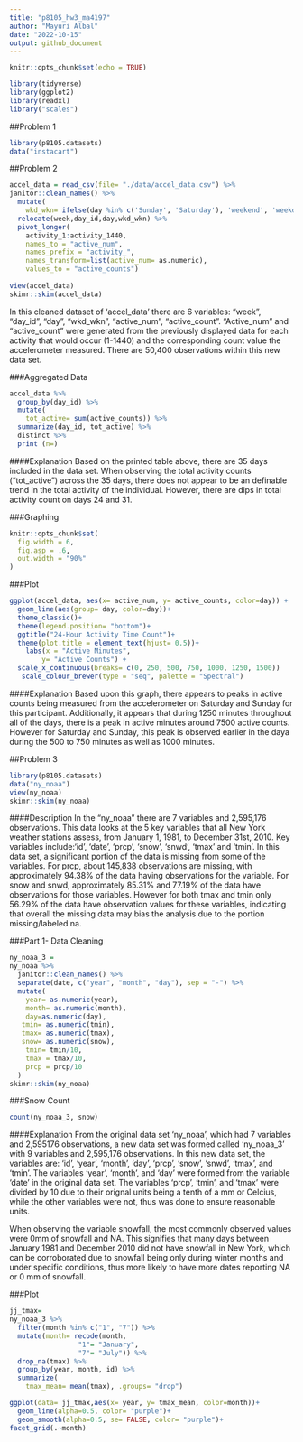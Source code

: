 ```yaml
---
title: "p8105_hw3_ma4197"
author: "Mayuri Albal"
date: "2022-10-15"
output: github_document
---
```


```r
knitr::opts_chunk$set(echo = TRUE)
```

```r
library(tidyverse)
library(ggplot2)
library(readxl)
library("scales")
```

##Problem 1
```r
library(p8105.datasets)
data("instacart")
```


##Problem 2

```r
accel_data = read_csv(file= "./data/accel_data.csv") %>%
janitor::clean_names() %>%
  mutate(
    wkd_wkn= ifelse(day %in% c('Sunday', 'Saturday'), 'weekend', 'weekday')) %>% 
  relocate(week,day_id,day,wkd_wkn) %>%
  pivot_longer(
    activity_1:activity_1440,
    names_to = "active_num",
    names_prefix = "activity_",
    names_transform=list(active_num= as.numeric),
    values_to = "active_counts")
   
view(accel_data)
skimr::skim(accel_data)
```
In this cleaned dataset of 'accel_data' there are 6 variables: "week", "day_id", "day",
"wkd_wkn", "active_num", "active_count". "Active_num" and "active_count" were generated
from the previously displayed data for each activity that would occur (1-1440) and the 
corresponding count value the accelerometer measured. There are 50,400 observations within
this new data set.


###Aggregated Data
```r
accel_data %>% 
  group_by(day_id) %>% 
  mutate(
    tot_active= sum(active_counts)) %>% 
  summarize(day_id, tot_active) %>% 
  distinct %>% 
  print (n=)
```

####Explanation
Based on the printed table above, there are 35 days included in the data set. When observing
the total activity counts ("tot_active") across the 35 days, there does not appear to be
an definable trend in the total activity of the individual. However, there are dips in total
activity count on days 24 and 31.

###Graphing

```r
knitr::opts_chunk$set(
  fig.width = 6,
  fig.asp = .6,
  out.width = "90%"
)
```

###Plot
```r
ggplot(accel_data, aes(x= active_num, y= active_counts, color=day)) +
  geom_line(aes(group= day, color=day))+
  theme_classic()+ 
  theme(legend.position= "bottom")+
  ggtitle("24-Hour Activity Time Count")+
  theme(plot.title = element_text(hjust= 0.5))+
    labs(x = "Active Minutes",
        y= "Active Counts") +
  scale_x_continuous(breaks= c(0, 250, 500, 750, 1000, 1250, 1500))
   scale_colour_brewer(type = "seq", palette = "Spectral")
```


####Explanation
Based upon this graph, there appears to peaks in active counts being measured from the
accelerometer on Saturday and Sunday for this participant. Additionally, it appears that
during 1250 minutes throughout all of the days, there is a peak in active minutes around 7500 active counts. However for Saturday and Sunday, this peak is observed earlier in the daya during the 500 to 750 minutes as well as 1000 minutes.

##Problem 3

```r
library(p8105.datasets)
data("ny_noaa")
view(ny_noaa)
skimr::skim(ny_noaa)
```
####Description
In the "ny_noaa" there are 7 variables and 2,595,176 observations. This data looks
at the 5 key variables that all New York weather stations assess, from January 1, 1981, to December 31st, 2010. Key variables include:'id', 'date', 'prcp', 'snow', 'snwd', 'tmax' and 'tmin'. In this data set, a significant portion of the data is missing from some of the variables. For prcp, about 145,838 observations are missing, with approximately 94.38% of the data having observations for the variable. For snow and snwd, approximately 85.31% and 77.19% of the data have observations for those variables. However for both tmax and tmin only 56.29%
of the data have observation  values for these variables, indicating that overall the missing data may bias the analysis due to the portion missing/labeled na.

###Part 1- Data Cleaning

```r
ny_noaa_3 =
ny_noaa %>% 
  janitor::clean_names() %>% 
  separate(date, c("year", "month", "day"), sep = "-") %>%
  mutate(
    year= as.numeric(year),
    month= as.numeric(month),
    day=as.numeric(day),
   tmin= as.numeric(tmin),
   tmax= as.numeric(tmax),
   snow= as.numeric(snow),
    tmin= tmin/10,
    tmax = tmax/10,
    prcp = prcp/10
  )
skimr::skim(ny_noaa)
```

###Snow Count
```r
count(ny_noaa_3, snow) 
```

####Explanation
From the original data set 'ny_noaa', which had 7 variables and 2,595176 observations, a new data set was formed called 'ny_noaa_3' with 9 variables and 2,595,176 observations. In this new data set, the variables are: 'id', 'year', 'month', 'day', 'prcp', 'snow', 'snwd',
'tmax', and 'tmin'. The variables 'year', 'month', and 'day' were formed from the variable 'date' in the original data set. The variables 'prcp', 'tmin', and 'tmax' were divided by 10
due to their orignal units being a tenth of a mm or Celcius, while the other variables were not, thus was done to ensure reasonable units. 

When observing the variable snowfall, the most commonly observed values were 0mm of snowfall and NA. This signifies that many days between January 1981 and December 2010 did not have snowfall in New York, which can be corroborated due to snowfall being only during winter months and under specific conditions, thus more likely to have more dates reporting NA or 0 mm of snowfall.

###Plot
```r
jj_tmax=
ny_noaa_3 %>% 
  filter(month %in% c("1", "7")) %>% 
  mutate(month= recode(month, 
                 "1"= "January",
                 "7"= "July")) %>% 
  drop_na(tmax) %>% 
  group_by(year, month, id) %>% 
  summarize(
    tmax_mean= mean(tmax), .groups= "drop")

ggplot(data= jj_tmax,aes(x= year, y= tmax_mean, color=month))+
  geom_line(alpha=0.5, color= "purple")+
  geom_smooth(alpha=0.5, se= FALSE, color= "purple")+
facet_grid(.~month)
```






